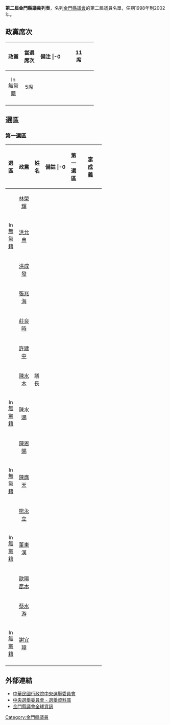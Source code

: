 '''第二屆金門縣議員列表'''，名列[[金門縣議會|金門縣議會]]的第二屆議員名單，任期1998年到2002年。

== 政黨席次 ==
{| class="wikitable" width=55%
!width=15%|政黨 !!width=15%|當選席次 !!width=25%|備注
|-0
| align="center"|{{Kmt|16px}}||align="center"|11席||align="center"|
|-
| align="center"|[[File:Independent_candidate_icon_(TW).svg|16px]] [[無黨籍|無黨籍]]||align="center"|5席||align="center"|
|-
|}

== 選區 ==
=== 第一選區 ===
{| class="wikitable" width=60%
!width=10%|選區 !!width=15%|政黨 !!width=10%|姓名 !!width=25%|備註
|-0
| rowspan="16" align="center"|第一選區||align="center"|{{Kmt|16px}}||align="center"|[[李成義|李成義]]||
|-
| align="center"|{{Kmt|16px}}||align="center"|[[林榮輝|林榮輝]]||
|-
| align="center"|[[File:Independent_candidate_icon_(TW).svg|16px]] [[無黨籍|無黨籍]]||align="center"|[[洪允典|洪允典]]||
|-
| align="center"|{{Kmt|16px}}||align="center"|[[洪成發|洪成發]]||
|-
| align="center"|{{Kmt|16px}}||align="center"|[[張兆海|張兆海]]||
|-
| align="center"|{{Kmt|16px}}||align="center"|[[莊良時|莊良時]]||
|-
| align="center"|{{Kmt|16px}}||align="center"|[[許建中|許建中]]||
|-
| align="center"|{{Kmt|16px}}||align="center"|[[陳水木|陳水木]]||議長
|-
| align="center"|[[File:Independent_candidate_icon_(TW).svg|16px]] [[無黨籍|無黨籍]]||align="center"|[[陳水賜|陳水賜]]||
|-
| align="center"|{{Kmt|16px}}||align="center"|[[陳恩賜|陳恩賜]]||
|-
| align="center"|[[File:Independent_candidate_icon_(TW).svg|16px]] [[無黨籍|無黨籍]]||align="center"|[[陳膺天|陳膺天]]||
|-
| align="center"|{{Kmt|16px}}||align="center"|[[楊永立|楊永立]]||
|-
| align="center"|[[File:Independent_candidate_icon_(TW).svg|16px]] [[無黨籍|無黨籍]]||align="center"|[[董東漢|董東漢]]||
|-
| align="center"|{{Kmt|16px}}||align="center"|[[歐陽彥木|歐陽彥木]]||
|-
| align="center"|{{Kmt|16px}}||align="center"|[[蔡水游|蔡水游]]||
|-
| align="center"|[[File:Independent_candidate_icon_(TW).svg|16px]] [[無黨籍|無黨籍]]||align="center"|[[謝宜璋|謝宜璋]]||
|-
|}

== 外部連結 ==
* [http://www.cec.gov.tw 中華民國行政院中央選舉委員會] {{Wayback|url=http://www.cec.gov.tw/ |date=20200906141109 }}
* [https://web.archive.org/web/20040908044807/http://210.69.23.140/cec/cechead.asp 中央選舉委員會 - 選舉資料庫]
* [http://www.kmcc.gov.tw/ 金門縣議會全球資訊] {{Wayback|url=http://www.kmcc.gov.tw/ |date=20130813223830 }}

[[Category:金門縣議員|Category:金門縣議員]]